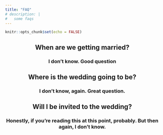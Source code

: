 ```yaml
---
title: "FAQ"
# description: |
#   some faqs
---
```


```r
knitr::opts_chunk$set(echo = FALSE)
```

<center>
## When are we getting married? 
### I don't know. Good question


## Where is the wedding going to be? 
### I don't know, again. Great question. 


## Will I be invited to the wedding? 
### Honestly, if you're reading this at this point, probably. But then again, I don't know. 
<br> <br> <br>

</center>